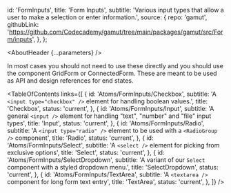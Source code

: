 

  id: 'FormInputs',
  title: 'Form Inputs',
  subtitle:
    'Various input types that allow a user to make a selection or enter information.',
  source: {
    repo: 'gamut',
    githubLink:
      'https://github.com/Codecademy/gamut/tree/main/packages/gamut/src/Form/inputs',
  },
};

<Meta title="Atoms/FormInputs/About" />

<AboutHeader {...parameters} />

In most cases you should not need to use these directly and you should use the component <LinkTo id='Organisms/GridForm'>GridForm</LinkTo> or <LinkTo id='Organisms/ConnectedForm'>ConnectedForm</LinkTo>. These are meant to be used as API and design references for end states.

<TableOfContents
  links={[
    {
      id: 'Atoms/FormInputs/Checkbox',
      subtitle:
        'A `<input type="checkbox" />` element for handling boolean values.',
      title: 'Checkbox',
      status: 'current',
    },
    {
      id: 'Atoms/FormInputs/Input',
      subtitle:
        'A general `<input />` element for handling "text", "number" and "file" input types',
      title: 'Input',
      status: 'current',
    },
    {
      id: 'Atoms/FormInputs/Radio',
      subtitle:
        'A `<input type="radio" />` element to be used with a `<RadioGroup />` component',
      title: 'Radio',
      status: 'current',
    },
    {
      id: 'Atoms/FormInputs/Select',
      subtitle: 'A `<select />` element for picking from exclusive options',
      title: 'Select',
      status: 'current',
    },
    {
      id: 'Atoms/FormInputs/SelectDropdown',
      subtitle:
        'A variant of our `Select` component with a styled dropdown menu.',
      title: 'SelectDropdown',
      status: 'current',
    },
    {
      id: 'Atoms/FormInputs/TextArea',
      subtitle: 'A `<textarea />` component for long form text entry',
      title: 'TextArea',
      status: 'current',
    },
  ]}
/>
